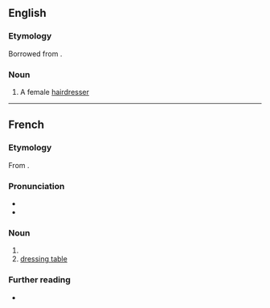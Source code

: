 ==English==

===Etymology===
Borrowed from {{bor|en|fr|coiffeuse}}.

===Noun===
{{en-noun}}

# A female [[hairdresser]]

----

==French==

===Etymology===
From {{suffix|fr|coiffer|euse}}.

===Pronunciation===
* {{fr-IPA}}
* {{audio|fr|Fr-coiffeuse.ogg|Audio}}

===Noun===
{{fr-noun|f|m=coiffeur}}

# {{female equivalent of|fr|coiffeur|t=hairdresser}}
# [[dressing table]]

===Further reading===
* {{R:TLFi}}